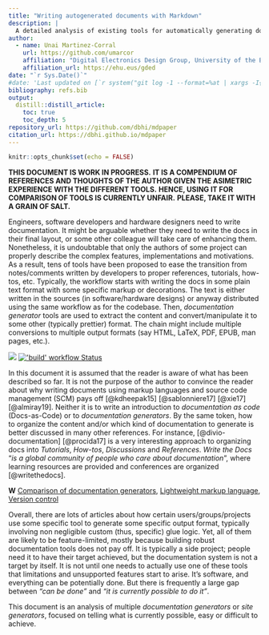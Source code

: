 ```yaml
---
title: "Writing autogenerated documents with Markdown"
description: |
  A detailed analysis of existing tools for automatically generating documents from markup sources
author:
  - name: Unai Martinez-Corral
    url: https://github.com/umarcor
    affiliation: "Digital Electronics Design Group, University of the Basque Country (UPV/EHU)"
    affiliation_url: https://ehu.eus/gded
date: "`r Sys.Date()`"
#date: 'Last updated on [`r system("git log -1 --format=%at | xargs -I{} date -d @{} +%Y/%m/%d", intern=TRUE)`](https://github.com/umarcor/ghdl-cosim/commit/`r system("git rev-parse HEAD", intern=TRUE)`) and generated on `r format(Sys.time(), "%Y/%m/%d")`'
bibliography: refs.bib
output:
  distill::distill_article:
    toc: true
    toc_depth: 5
repository_url: https://github.com/dbhi/mdpaper
citation_url: https://dbhi.github.io/mdpaper
---
```


```r
knitr::opts_chunk$set(echo = FALSE)
```

**THIS DOCUMENT IS WORK IN PROGRESS.**
**IT IS A COMPENDIUM OF REFERENCES AND THOUGHTS OF THE AUTHOR GIVEN THE ASIMETRIC EXPERIENCE WITH THE DIFFERENT TOOLS.**
**HENCE, USING IT FOR COMPARISON OF TOOLS IS CURRENTLY UNFAIR.**
**PLEASE, TAKE IT WITH A GRAIN OF SALT.**

Engineers, software developers and hardware designers need to write documentation.
It might be arguable whether they need to write the docs in their final layout, or some other colleague will take care
of enhancing them.
Nonetheless, it is undoubtable that only the authors of some project can properly describe the complex features,
implementations and motivations.
As a result, tens of tools have been proposed to ease the transition from notes/comments written by developers to proper
references, tutorials, how-tos, etc.
Typically, the workflow starts with writing the docs in some plain text format with some specific markup or decorations.
The text is either written in the sources (in software/hardware designs) or anyway distributed using the same workflow
as for the codebase.
Then, *documentation generator* tools are used to extract the content and convert/manipulate it to some other
(typically prettier) format.
The chain might include multiple conversions to multiple output formats (say HTML, LaTeX, PDF, EPUB, man pages, etc.).

<aside>
<a
  title="'dbhi/mdpaper' GitHub repository"
  href="https://github.com/dbhi/mdpaper"
><img
  src="https://img.shields.io/github/stars/dbhi/mdpaper?longCache=true&style=flat-square&label=dbhi%2Fmdpaper&logo=github&color=b9b8b7"
  data-external="1"
></a><!--
-->
<a
  title="'build' workflow Status"
  href="https://github.com/dbhi/mdpaper/actions?query=workflow%3Abuild"
><img
  alt="'build' workflow Status"
  src="https://img.shields.io/github/workflow/status/dbhi/mdpaper/build?longCache=true&style=flat-square&logo=github&label=build"
  data-external="1"
></a>
</aside>

In this document it is assumed that the reader is aware of what has been described so far.
It is not the purpose of the author to convince the reader about why writing documents using markup languages and source
code management (SCM) pays off [@kdheepak15] [@sablonniere17] [@xie17] [@almiray19].
Neither it is to write an introduction to *documentation as code* (Docs-as-Code) or to *documentation generators*.
By the same token, how to organize the content and/or which kind of documentation to generate is better discussed in
many other references.
For instance, [@divio-documentation] [@procida17] is a very interesting approach to organizing docs into *Tutorials*,
*How-tos*, *Discussions* and *References*.
*Write the Docs* "*is a global community of people who care about documentation*", where learning resources are provided
and conferences are organized [@writethedocs].

<aside>
**W** [Comparison of documentation generators](https://en.wikipedia.org/wiki/Comparison_of_documentation_generators),
[Lightweight markup language](https://en.wikipedia.org/wiki/Lightweight_markup_language),
[Version control](https://en.wikipedia.org/wiki/Version_control)
</aside>

Overall, there are lots of articles about how certain users/groups/projects use some specific tool to generate some
specific output format, typically involving non negligible custom (thus, specific) glue logic.
Yet, all of them are likely to be feature-limited, mostly because building robust documentation tools does not pay off.
It is typically a side project; people need it to have their target achieved, but the documentation system is not a
target by itself.
It is not until one needs to actually use one of these tools that limitations and unsupported features start to arise.
It's software, and everything can be potentially done.
But there is frequently a large gap between *"can be done"* and *"it is currently possible to do it"*.

This document is an analysis of multiple *documentation generators* or *site generators*, focused on telling what is
currently possible, easy or difficult to achieve.

